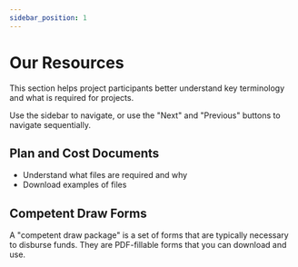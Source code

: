 ```yaml
---
sidebar_position: 1
---
```



# Our Resources

This section helps project participants better understand key terminology and what is required for projects. 

Use the sidebar to navigate, or use the "Next" and "Previous" buttons to navigate sequentially.

## Plan and Cost Documents

- Understand what files are required and why
- Download examples of files 


## Competent Draw Forms

A "competent draw package" is a set of forms that are typically necessary to disburse funds.  They are PDF-fillable forms that you can download and use.  